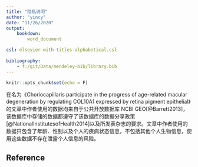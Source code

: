 ```yaml
---
title: "隐私说明"
author: "yincy"
date: "11/26/2020"
output: 
    bookdown:
        word_document

csl: elsevier-with-titles-alphabetical.csl
        
bibliography:
    - f:/git/Data/mendeley-bib/library.bib
---
```


```r
knitr::opts_chunk$set(echo = F)
```


在名为《Choriocapillaris participate in the progress of age-related macular degeneration by regulating COL10A1 expressed by retina pigment epithelial》的文章中作者使用的数据均来自于公共开放数据库 NCBI GEO[@Barrett2013]，该数据库中存储的数据都遵守了该数据库的数据分享政策[@NationalInstitutesofHealth2014]以及所发表杂志的要求。文章中作者使用的数据只包含了年龄、性别以及个人的疾病状态信息，不包括其他个人生物信息，使用这些数据不存在泄露个人信息的风险。


## Reference
